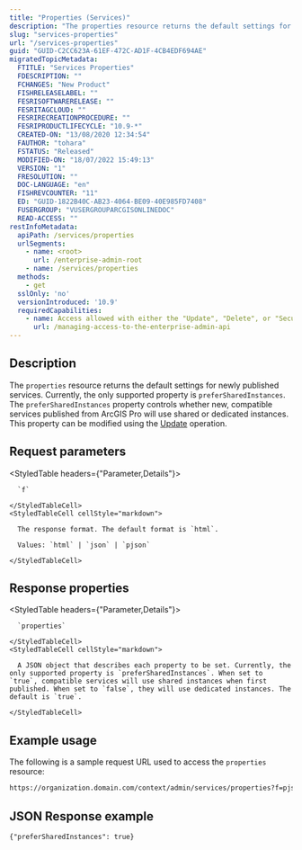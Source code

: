 ```yaml
---
title: "Properties (Services)"
description: "The properties resource returns the default settings for newly published services."
slug: "services-properties"
url: "/services-properties"
guid: "GUID-C2CC623A-61EF-472C-AD1F-4CB4EDF694AE"
migratedTopicMetadata:
  FTITLE: "Services Properties"
  FDESCRIPTION: ""
  FCHANGES: "New Product"
  FISHRELEASELABEL: ""
  FESRISOFTWARERELEASE: ""
  FESRITAGCLOUD: ""
  FESRIRECREATIONPROCEDURE: ""
  FESRIPRODUCTLIFECYCLE: "10.9-*"
  CREATED-ON: "13/08/2020 12:34:54"
  FAUTHOR: "tohara"
  FSTATUS: "Released"
  MODIFIED-ON: "18/07/2022 15:49:13"
  VERSION: "1"
  FRESOLUTION: ""
  DOC-LANGUAGE: "en"
  FISHREVCOUNTER: "11"
  ED: "GUID-1822B40C-AB23-4064-BE09-40E985FD7408"
  FUSERGROUP: "VUSERGROUPARCGISONLINEDOC"
  READ-ACCESS: ""
restInfoMetadata:
  apiPath: /services/properties
  urlSegments:
    - name: <root>
      url: /enterprise-admin-root
    - name: /services/properties
  methods:
    - get
  sslOnly: 'no'
  versionIntroduced: '10.9'
  requiredCapabilities:
    - name: Access allowed with either the "Update", "Delete", or "Security and infrastructure" privileges, or the Publisher role
      url: /managing-access-to-the-enterprise-admin-api
---
```


## Description

The `properties` resource returns the default settings for newly published services. Currently, the only supported property is `preferSharedInstances`. The `preferSharedInstances` property controls whether new, compatible services published from ArcGIS Pro will use shared or dedicated instances. This property can be modified using the [Update](/update-services-properties) operation.


## Request parameters

<StyledTable headers={"Parameter,Details"}>
  <StyledTableRow>
    <StyledTableCell cellStyle="markdown">

      `f` 

    </StyledTableCell>
    <StyledTableCell cellStyle="markdown">

      The response format. The default format is `html`.

      Values: `html` | `json` | `pjson`

    </StyledTableCell>
  </StyledTableRow>
</StyledTable>


## Response properties

<StyledTable headers={"Parameter,Details"}>
  <StyledTableRow>
    <StyledTableCell cellStyle="markdown">

      `properties` 

    </StyledTableCell>
    <StyledTableCell cellStyle="markdown">

      A JSON object that describes each property to be set. Currently, the only supported property is `preferSharedInstances`. When set to `true`, compatible services will use shared instances when first published. When set to `false`, they will use dedicated instances. The default is `true`.

    </StyledTableCell>
  </StyledTableRow>
</StyledTable>


## Example usage

The following is a sample request URL used to access the `properties` resource:

```markdown
https://organization.domain.com/context/admin/services/properties?f=pjson
```

## JSON Response example

```other
{"preferSharedInstances": true}
```